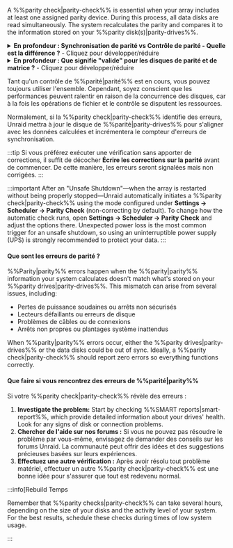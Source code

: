 A %%parity check|parity-check%% is essential when your array includes at least one assigned parity device. During this process, all data disks are read simultaneously. The system recalculates the parity and compares it to the information stored on your %%parity disk(s)|parity-drives%%.

<details>
  <summary><strong>En profondeur : Synchronisation de parité vs Contrôle de parité - Quelle est la différence ?</strong> - Cliquez pour développer/réduire</summary>

  A %%parity|parity%% sync reads all data disks and creates %%parity|parity%% from scratch, saving the results on the %%parity drives|parity-drives%%. This process typically happens when you add or replace a %%parity drives|parity-drives%% or after significant configuration changes.

  A %%parity check|parity-check%% reads all data disks along with the %%parity drives|parity-drives%%. It recalculates the %%parity|parity%% values and compares them to the stored values. There are two modes for running a %%parity check|parity-check%%:

  - **Correctif (CORRECT) :** S'il trouve un décalage, il met à jour le disque de %%parité|parity-drives%% et journalise l'événement.
  - **Non-correctif (NOCORRECT) :** Journalise uniquement les erreurs trouvées sans mettre à jour la parité.

  Pour éviter une journalisation excessive, seules les 100 premières adresses avec erreurs sont signalées lors d'un contrôle de %%parité|parité%%. Ces décalages sont appelés **erreurs de synchronisation** et indiquent où la parité ne correspond pas aux données, généralement en raison de problèmes tels que des coupures de courant soudaines ou des problèmes matériels. Chaque erreur de synchronisation est comptée en blocs de 4Ko - c'est la taille de l'unité d'E/S du système (connue sous le nom de taille de page Linux).
</details>

<details>
  <summary><strong>En profondeur : Que signifie "valide" pour les disques de parité et de matrice ?</strong> - Cliquez pour développer/réduire</summary>

  Un **disque de %%parité|parity%% valide** indique qu'après la dernière synchronisation de %%parité|parity%% réussie, Unraid a reconnu la %%parité|parity%% comme "bonne", c'est-à-dire qu'elle est adaptée à la récupération des données en cas de défaillance d'un disque. Le statut "valide" s'applique à chaque disque de la matrice, pas seulement à celui de la %%parité|parity%%. Si tous les disques sauf un sont valides, Unraid peut reconstruire les données du disque manquant ou défaillant en utilisant la %%parité|parity%%.

  Unraid maintains the %%parity disk|parity-drives%%'s "valid" status even when some sync errors occur following a non-correcting check. This ensures that you can still recover a failed disk. If the %%parity|parity%% were marked as invalid, you would risk having two invalid disks after just one additional failure, leading to potential data loss.
</details>

Tant qu'un contrôle de %%parité|parité%% est en cours, vous pouvez toujours utiliser l'ensemble. Cependant, soyez conscient que les performances peuvent ralentir en raison de la concurrence des disques, car à la fois les opérations de fichier et le contrôle se disputent les ressources.

Normalement, si la %%parity check|parity-check%% identifie des erreurs, Unraid mettra à jour le disque de %%parité|parity-drives%% pour s'aligner avec les données calculées et incrémentera le compteur d'erreurs de synchronisation.

:::tip
Si vous préférez exécuter une vérification sans apporter de corrections, il suffit de décocher **Écrire les corrections sur la parité** avant de commencer. De cette manière, les erreurs seront signalées mais non corrigées.
:::

:::important
After an "Unsafe Shutdown"—when the array is restarted without being properly stopped—Unraid automatically initiates a %%parity check|parity-check%% using the mode configured under **Settings → Scheduler → Parity Check** (non-correcting by default). To change how the automatic check runs, open **Settings → Scheduler → Parity Check** and adjust the options there. Unexpected power loss is the most common trigger for an unsafe shutdown, so using an uninterruptible power supply (UPS) is strongly recommended to protect your data.
:::

<h4>Que sont les erreurs de parité ?</h4>

%%Parity|parity%% errors happen when the %%parity|parity%% information your system calculates doesn't match what's stored on your %%parity drives|parity-drives%%. This mismatch can arise from several issues, including:

- Pertes de puissance soudaines ou arrêts non sécurisés
- Lecteurs défaillants ou erreurs de disque
- Problèmes de câbles ou de connexions
- Arrêts non propres ou plantages système inattendus

When %%parity|parity%% errors occur, either the %%parity drives|parity-drives%% or the data disks could be out of sync. Ideally, a %%parity check|parity-check%% should report zero errors so everything functions correctly.

<h4>Que faire si vous rencontrez des erreurs de %%parité|parity%%</h4>

Si votre %%parity check|parity-check%% révèle des erreurs :

1. **Investigate the problem:** Start by checking %%SMART reports|smart-report%%, which provide detailed information about your drives' health. Look for any signs of disk or connection problems.
2. **Chercher de l'aide sur nos forums :** Si vous ne pouvez pas résoudre le problème par vous-même, envisagez de demander des conseils sur les forums Unraid. La communauté peut offrir des idées et des suggestions précieuses basées sur leurs expériences.
3. **Effectuez une autre vérification :** Après avoir résolu tout problème matériel, effectuer un autre %%parity check|parity-check%% est une bonne idée pour s'assurer que tout est redevenu normal.

:::info\[Rebuild Temps

Remember that %%parity checks|parity-check%% can take several hours, depending on the size of your disks and the activity level of your system. For the best results, schedule these checks during times of low system usage.

:::
